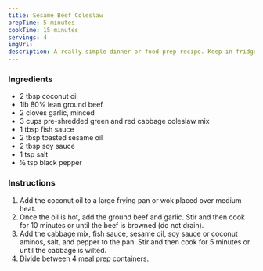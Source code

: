 ```yaml
---
title: Sesame Beef Coleslaw
prepTime: 5 minutes
cookTime: 15 minutes
servings: 4
imgUrl:
description: A really simple dinner or food prep recipe. Keep in fridge for a few days if made in bulk.
---
```


### Ingredients

- 2 tbsp coconut oil
- 1lb 80% lean ground beef
- 2 cloves garlic, minced
- 3 cups pre-shredded green and red cabbage coleslaw mix
- 1 tbsp fish sauce
- 2 tbsp toasted sesame oil
- 2 tbsp soy sauce
- 1 tsp salt
- 1⁄2 tsp black pepper

### Instructions

1. Add the coconut oil to a large frying pan or wok placed over medium heat.
1. Once the oil is hot, add the ground beef and garlic. Stir and then cook for 10 minutes or until the beef is browned (do not drain).
1. Add the cabbage mix, fish sauce, sesame oil, soy sauce or coconut aminos, salt, and pepper to the pan. Stir and then cook for 5 minutes or until the cabbage is wilted.
1. Divide between 4 meal prep containers.
